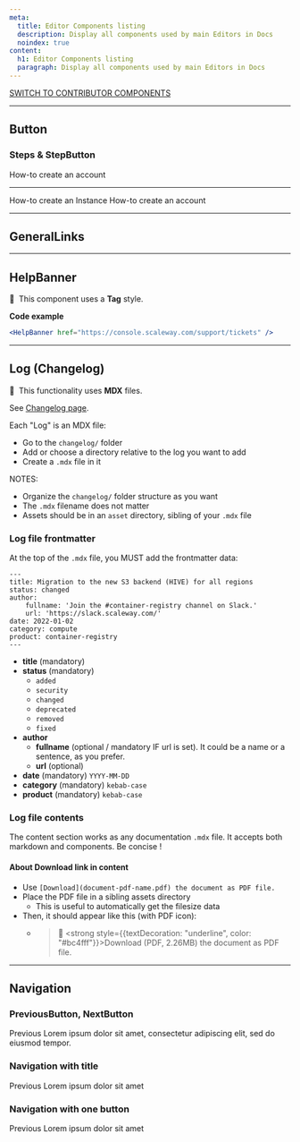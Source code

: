 ```yaml
---
meta:
  title: Editor Components listing
  description: Display all components used by main Editors in Docs
  noindex: true
content:
  h1: Editor Components listing
  paragraph: Display all components used by main Editors in Docs
---
```


[SWITCH TO CONTRIBUTOR COMPONENTS](/components)

---

## Button

### Steps & StepButton

<Steps>
  <StepButton to="/">How-to create an account</StepButton>
</Steps>

---

<Steps>
  <StepButton to="/">How-to create an Instance</StepButton>
  <StepButton to="/">How-to create an account</StepButton>
</Steps>

---

## GeneralLinks

<GeneralLinks title="General links">
  <GeneralLinksItem
    icon="community"
    title="Slack Community"
    href="https://www.scaleway-community.slack"
  />
  <GeneralLinksItem
    icon="status"
    title="Service Status"
    href="https://status.scaleway.com/"
  />
  <GeneralLinksItem
    icon="ideas"
    title="Scaleway Ideas"
    href="https://ideas.scaleway.com/"
  />
  <GeneralLinksItem
    icon="abuse"
    title="Report Abuse"
    href="https://www.scaleway.com/"
  />
  <GeneralLinksItem
    icon="assistance"
    title="Technical Assistance"
    href="https://www.scaleway.com/"
  />
</GeneralLinks>

---

## HelpBanner

🧩 &nbsp;This component uses a **Tag** style.

<HelpBanner href="https://console.scaleway.com/support/tickets" />

**Code example**

```jsx
<HelpBanner href="https://console.scaleway.com/support/tickets" />
```


---


## Log (Changelog)

🧩 &nbsp;This functionality uses **MDX** files.

See [Changelog page](https://www.scaleway.com/en/docs/changelog/).

Each "Log" is an MDX file:

- Go to the `changelog/` folder
- Add or choose a directory relative to the log you want to add
- Create a `.mdx` file in it 

NOTES: 
- Organize the `changelog/` folder structure as you want
- The `.mdx` filename does not matter 
- Assets should be in an `asset` directory, sibling of your `.mdx` file

### Log file frontmatter

At the top of the `.mdx` file, you MUST add the frontmatter data:

```
---
title: Migration to the new S3 backend (HIVE) for all regions
status: changed
author:
    fullname: 'Join the #container-registry channel on Slack.'
    url: 'https://slack.scaleway.com/'
date: 2022-01-02
category: compute
product: container-registry
---
```

- **title** (mandatory)
- **status** (mandatory)
    - `added`
    - `security`
    - `changed`
    - `deprecated`
    - `removed`
    - `fixed`
- **author**
    - **fullname** (optional / mandatory IF url is set). It could be a name or a sentence, as you prefer.
    - **url** (optional)
- **date** (mandatory) `YYYY-MM-DD`
- **category** (mandatory) `kebab-case`
- **product** (mandatory) `kebab-case`

### Log file contents

The content section works as any documentation `.mdx` file. It accepts both markdown and components. Be concise !

#### About Download link in content

- Use `[Download](document-pdf-name.pdf) the document as PDF file.`
- Place the PDF file in a sibling assets directory
    - This is useful to automatically get the filesize data
- Then, it should appear like this (with PDF icon):
    - > 📄 <strong style={{textDecoration: "underline", color: "#bc4fff"}}>Download (PDF, 2.26MB)</strong> the document as PDF file.

---

## Navigation

### PreviousButton, NextButton

<Navigation>
  <PreviousButton to="/">Previous</PreviousButton>
  <NextButton to="/">
    Lorem ipsum dolor sit amet, consectetur adipiscing elit, sed do eiusmod
    tempor.
  </NextButton>
</Navigation>

### Navigation with title


<Navigation title="See Also">
  <PreviousButton to="/">Previous</PreviousButton>
  <NextButton to="/">Lorem ipsum dolor sit amet</NextButton>
</Navigation>

### Navigation with one button


<Navigation title="See Also">
  <PreviousButton to="/">Previous</PreviousButton>
</Navigation>


<Navigation title="See Also">
  <NextButton to="/">Lorem ipsum dolor sit amet</NextButton>
</Navigation>
